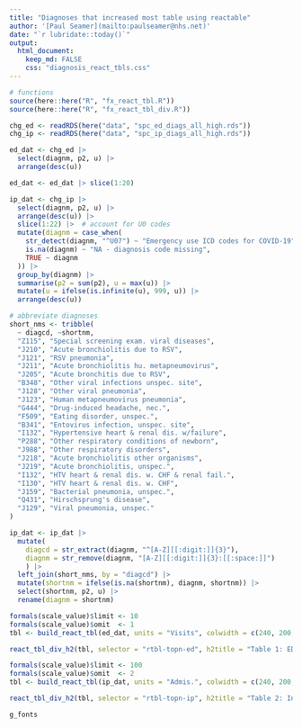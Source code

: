 ```yaml
---
title: "Diagnoses that increased most table using reactable"
author: '[Paul Seamer](mailto:paulseamer@nhs.net)'
date: "`r lubridate::today()`"
output:
  html_document:
    keep_md: FALSE
    css: "diagnosis_react_tbls.css"
---
```


```r
# functions
source(here::here("R", "fx_react_tbl.R"))
source(here::here("R", "fx_react_tbl_div.R"))
```

```r
chg_ed <- readRDS(here("data", "spc_ed_diags_all_high.rds"))
chg_ip <- readRDS(here("data", "spc_ip_diags_all_high.rds"))

ed_dat <- chg_ed |>
  select(diagnm, p2, u) |>
  arrange(desc(u))

ed_dat <- ed_dat |> slice(1:20)

ip_dat <- chg_ip |> 
  select(diagnm, p2, u) |>
  arrange(desc(u)) |> 
  slice(1:22) |>  # account for U0 codes
  mutate(diagnm = case_when(
    str_detect(diagnm, "^U07") ~ "Emergency use ICD codes for COVID-19",
    is.na(diagnm) ~ "NA - diagnosis code missing",
    TRUE ~ diagnm
  )) |> 
  group_by(diagnm) |> 
  summarise(p2 = sum(p2), u = max(u)) |> 
  mutate(u = ifelse(is.infinite(u), 999, u)) |> 
  arrange(desc(u))

# abbreviate diagnoses
short_nms <- tribble(
  ~ diagcd, ~shortnm,
  "Z115", "Special screening exam. viral diseases",
  "J210", "Acute bronchiolitis due to RSV",
  "J121", "RSV pneumonia",
  "J211", "Acute bronchiolitis hu. metapneumovirus",
  "J205", "Acute bronchitis due to RSV",
  "B348", "Other viral infections unspec. site",
  "J128", "Other viral pneumonia",
  "J123", "Human metapneumovirus pneumonia",
  "G444", "Drug-induced headache, nec.",
  "F509", "Eating disorder, unspec.",
  "B341", "Entovirus infection, unspec. site",
  "I132", "Hypertensive heart & renal dis. w/failure",
  "P288", "Other respiratory conditions of newborn",
  "J988", "Other respiratory disorders",
  "J218", "Acute bronchiolitis other organisms",
  "J219", "Acute bronchiolitis, unspec.",
  "I132", "HTV heart & renal dis. w. CHF & renal fail.",
  "I130", "HTV heart & renal dis. w. CHF",
  "J159", "Bacterial pneumonia, unspec.",
  "Q431", "Hirschsprung's disease",
  "J129", "Viral pneumonia, unspec."
)

ip_dat <- ip_dat |> 
  mutate(
    diagcd = str_extract(diagnm, "^[A-Z][[:digit:]]{3}"),
    diagnm = str_remove(diagnm, "[A-Z][[:digit:]]{3}:[[:space:]]")
    ) |> 
  left_join(short_nms, by = "diagcd") |> 
  mutate(shortnm = ifelse(is.na(shortnm), diagnm, shortnm)) |> 
  select(shortnm, p2, u) |> 
  rename(diagnm = shortnm)
```

```r
formals(scale_value)$limit <- 10
formals(scale_value)$omit  <- 1
tbl <- build_react_tbl(ed_dat, units = "Visits", colwidth = c(240, 200, 200))

react_tbl_div_h2(tbl, selector = "rtbl-topn-ed", h2title = "Table 1: ED diagnoses with the biggest increases", title = "When activity returned to pre-pandemic levels in the second-half of 2021 these diagnoses were recorded with greater frequency than in 2019")
```

```r
formals(scale_value)$limit <- 100
formals(scale_value)$omit  <- 2
tbl <- build_react_tbl(ip_dat, units = "Admis.", colwidth = c(240, 200, 200))

react_tbl_div_h2(tbl, selector = "rtbl-topn-ip", h2title = "Table 2: Inpatient diagnoses with the biggest increases", title = "When activity returned to pre-pandemic levels in the second-half of 2021 these diagnoses were recorded with greater frequency than in 2019")
```

```r
g_fonts
```
